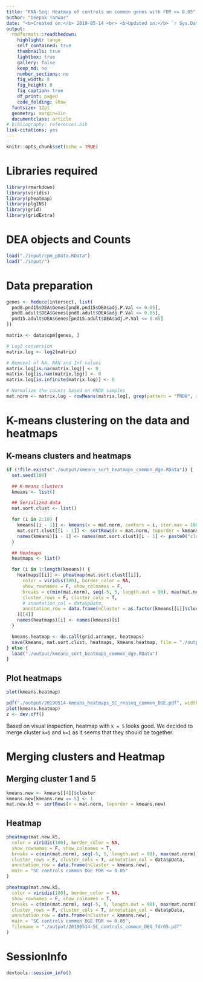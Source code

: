 ```yaml
---
title: "RNA-Seq: Heatmap of controls on common genes with FDR <= 0.05"
author: "Deepak Tanwar"
date: "<b>Created on:</b> 2019-05-14 <br> <b>Updated on:</b> `r Sys.Date()`"
output:
  rmdformats::readthedown:
    highlight: tango
    self_contained: true
    thumbnails: true
    lightbox: true
    gallery: false
    keep_md: no
    number_sections: no
    fig_width: 8
    fig_height: 8
    fig_caption: true
    df_print: paged
    code_folding: show
  fontsize: 12pt
  geometry: margin=1in
  documentclass: article
# bibliography: references.bib
link-citations: yes
---
```


```r
knitr::opts_chunk$set(echo = TRUE)
```

# Libraries required

```r
library(rmarkdown)
library(viridis)
library(pheatmap)
library(plgINS)
library(grid)
library(gridExtra)
```

# DEA objects and Counts
```r
load("./input/cpm_pData.RData")
load("./input/")
```


# Data preparation
```r
genes <- Reduce(intersect, list(
  pnd8.pnd15$DEA$Genes[pnd8.pnd15$DEA$adj.P.Val <= 0.05],
  pnd8.adult$DEA$Genes[pnd8.adult$DEA$adj.P.Val <= 0.05],
  pnd15.adult$DEA$Genes[pnd15.adult$DEA$adj.P.Val <= 0.05]
))

matrix <- data$cpm[genes, ]

# Log2 conversion
matrix.log <- log2(matrix)

# Removal of NA, NAN and Inf values
matrix.log[is.na(matrix.log)] <- 0
matrix.log[is.nan(matrix.log)] <- 0
matrix.log[is.infinite(matrix.log)] <- 0

# Normalize the counts based on PND8 samples
mat.norm <- matrix.log - rowMeans(matrix.log[, grep(pattern = "PND8", x = colnames(matrix.log), value = T)])
```


# K-means clustering on the data and heatmaps

## K-means clusters and heatmaps
```r
if (!file.exists("./output/kmeans_sort_heatmaps_common_dge.RData")) {
  set.seed(100)

  ## K-means clusters
  kmeans <- list()

  ## Serialized data
  mat.sort.clust <- list()

  for (i in 2:10) {
    kmeans[[i - 1]] <- kmeans(x = mat.norm, centers = i, iter.max = 100)
    mat.sort.clust[[i - 1]] <- sortRows(x = mat.norm, toporder = kmeans[[i - 1]]$cluster)
    names(kmeans)[i - 1] <- names(mat.sort.clust)[i - 1] <- paste0("cluster_", i)
  }

  ## Heatmaps
  heatmaps <- list()

  for (i in 1:length(kmeans)) {
    heatmaps[[i]] <- pheatmap(mat.sort.clust[[i]],
      color = viridis(100), border_color = NA,
      show_rownames = F, show_colnames = F,
      breaks = c(min(mat.norm), seq(-5, 5, length.out = 98), max(mat.norm)),
      cluster_rows = F, cluster_cols = T,
      # annotation_col = data$pData,
      annotation_row = data.frame(nCluster = as.factor(kmeans[[i]]$cluster))
    )[[4]]
    names(heatmaps)[i] <- names(kmeans)[i]
  }

  kmeans.heatmap <- do.call(grid.arrange, heatmaps)
  save(kmeans, mat.sort.clust, heatmaps, kmeans.heatmap, file = "./output/kmeans_sort_heatmaps_common_dge.RData")
} else {
  load("./output/kmeans_sort_heatmaps_common_dge.RData")
}
```

## Plot heatmaps
```r
plot(kmeans.heatmap)
```

```r
pdf("./output/20190514-kmeans_heatmaps_SC_rnaseq_common_DGE.pdf", width = 11, height = 8.5)
plot(kmeans.heatmap)
z <- dev.off()
```


Based on visual inspection, heatmap with `k = 5` looks good. We decided to merge cluster `k=5` and `k=1` as it seems that they should be together.

# Merging clusters and Heatmap

## Merging cluster 1 and 5
```r
kmeans.new <- kmeans[[4]]$cluster
kmeans.new[kmeans.new == 5] <- 1
mat.new.k5 <- sortRows(x = mat.norm, toporder = kmeans.new)
```

## Heatmap
```r
pheatmap(mat.new.k5,
  color = viridis(100), border_color = NA,
  show_rownames = F, show_colnames = T,
  breaks = c(min(mat.norm), seq(-5, 5, length.out = 98), max(mat.norm)),
  cluster_rows = F, cluster_cols = T, annotation_col = data$pData,
  annotation_row = data.frame(nCluster = kmeans.new),
  main = "SC controls common DGE FDR <= 0.05"
)
```


```r
pheatmap(mat.new.k5,
  color = viridis(100), border_color = NA,
  show_rownames = F, show_colnames = T,
  breaks = c(min(mat.norm), seq(-5, 5, length.out = 98), max(mat.norm)),
  cluster_rows = F, cluster_cols = T, annotation_col = data$pData,
  annotation_row = data.frame(nCluster = kmeans.new),
  main = "SC controls common DGE FDR <= 0.05",
  filename = "./output/20190514-SC_controls_common_DEG_fdr05.pdf"
)
```

# SessionInfo
```r
devtools::session_info()
```